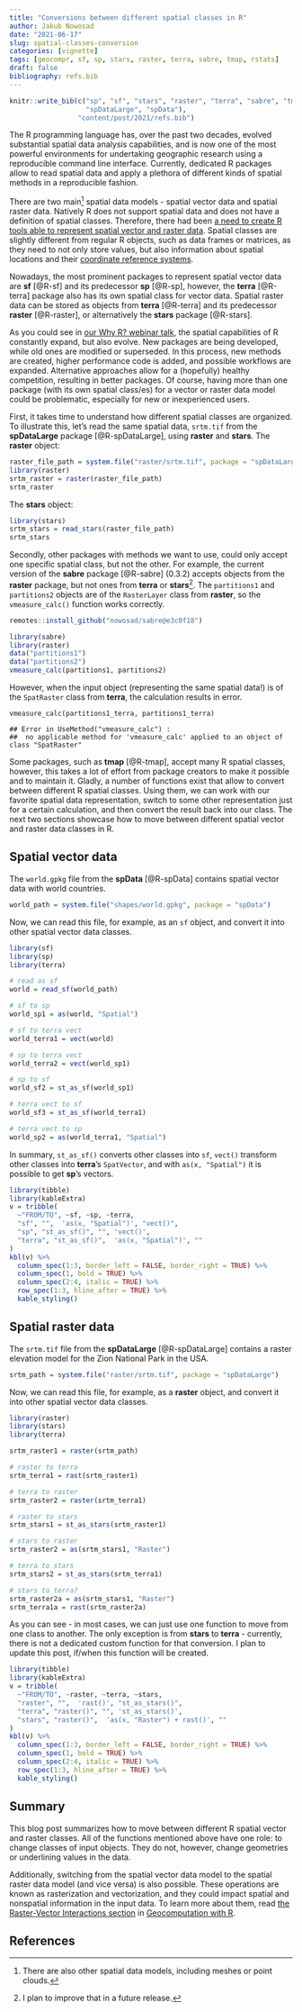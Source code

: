 ```yaml
---
title: "Conversions between different spatial classes in R"
author: Jakub Nowosad
date: "2021-06-17"
slug: spatial-classes-conversion
categories: [vignette]
tags: [geocompr, sf, sp, stars, raster, terra, sabre, tmap, rstats]
draft: false
bibliography: refs.bib
---
```


```r
knitr::write_bib(c("sp", "sf", "stars", "raster", "terra", "sabre", "tmap", 
                   "spDataLarge", "spData"), 
                 "content/post/2021/refs.bib")
```

The R programming language has, over the past two decades, evolved substantial spatial data analysis capabilities, and is now one of the most powerful environments for undertaking geographic research using a reproducible command line interface.
Currently, dedicated R packages allow to read spatial data and apply a plethora of different kinds of spatial methods in a reproducible fashion.

There are two main^[There are also other spatial data models, including meshes or point clouds.] spatial data models - spatial vector data and spatial raster data.
Natively R does not support spatial data and does not have a definition of spatial classes.
Therefore, there had been [a need to create R tools able to represent spatial vector and raster data ](https://geocompr.robinlovelace.net/intro.html#the-history-of-r-spatial).
Spatial classes are slightly different from regular R objects, such as data frames or matrices, as they need to not only store values, but also information about spatial locations and their [coordinate reference systems](https://geocompr.robinlovelace.net/spatial-class.html#crs-intro).

Nowadays, the most prominent packages to represent spatial vector data are **sf** [@R-sf] and its predecessor **sp** [@R-sp], however, the **terra** [@R-terra] package also has its own spatial class for vector data.
Spatial raster data can be stored as objects from **terra** [@R-terra] and its predecessor **raster** [@R-raster], or alternatively the **stars** package [@R-stars].

As you could see in [our Why R? webinar talk](/post/2020/whyr_webinar004/), the spatial capabilities of R constantly expand, but also evolve.
New packages are being developed, while old ones are modified or superseded.
In this process, new methods are created, higher performance code is added, and possible workflows are expanded.
Alternative approaches allow for a (hopefully) healthy competition, resulting in better packages.
Of course, having more than one package (with its own spatial class/es) for a vector or raster data model could be problematic, especially for new or inexperienced users.

First, it takes time to understand how different spatial classes are organized.
To illustrate this, let's read the same spatial data, `srtm.tif` from the **spDataLarge** package [@R-spDataLarge], using **raster** and **stars**.
The **raster** object:

```r
raster_file_path = system.file("raster/srtm.tif", package = "spDataLarge")
library(raster)
srtm_raster = raster(raster_file_path)
srtm_raster
```

The **stars** object:

```r
library(stars)
srtm_stars = read_stars(raster_file_path)
srtm_stars
```

Secondly, other packages with methods we want to use, could only accept one specific spatial class, but not the other.
For example, the current version of the **sabre** package [@R-sabre] (0.3.2) accepts objects from the **raster** package, but not ones from **terra** or **stars**^[I plan to improve that in a future release.].
The `partitions1` and `partitions2` objects are of the `RasterLayer` class from **raster**, so the `vmeasure_calc()` function works correctly.

```r
remotes::install_github("nowosad/sabre@e3c0f18")
```

```r
library(sabre)
library(raster)
data("partitions1")
data("partitions2")
vmeasure_calc(partitions1, partitions2)
```

However, when the input object (representing the same spatial data!) is of the `SpatRaster` class from **terra**, the calculation results in error.

```
vmeasure_calc(partitions1_terra, partitions1_terra)
```

```
## Error in UseMethod("vmeasure_calc") : 
##  no applicable method for 'vmeasure_calc' applied to an object of class "SpatRaster"
```

Some packages, such as **tmap** [@R-tmap], accept many R spatial classes, however, this takes a lot of effort from package creators to make it possible and to maintain it.
Gladly, a number of functions exist that allow to convert between different R spatial classes.
Using them, we can work with our favorite spatial data representation, switch to some other representation just for a certain calculation, and then convert the result back into our class.
The next two sections showcase how to move between different spatial vector and raster data classes in R.

## Spatial vector data

The `world.gpkg` file from the **spData** [@R-spData] contains spatial vector data with world countries.

```r
world_path = system.file("shapes/world.gpkg", package = "spData")
```

Now, we can read this file, for example, as an `sf` object, and convert it into other spatial vector data classes.

```r
library(sf)
library(sp)
library(terra)

# read as sf
world = read_sf(world_path)

# sf to sp
world_sp1 = as(world, "Spatial")

# sf to terra vect
world_terra1 = vect(world)

# sp to terra vect
world_terra2 = vect(world_sp1)

# sp to sf
world_sf2 = st_as_sf(world_sp1)

# terra vect to sf
world_sf3 = st_as_sf(world_terra1)

# terra vect to sp
world_sp2 = as(world_terra1, "Spatial")
```

In summary, `st_as_sf()` converts other classes into `sf`, `vect()` transform other classes into **terra**'s `SpatVector`, and with `as(x, "Spatial")` it is possible to get **sp**'s vectors.

```r
library(tibble)
library(kableExtra)
v = tribble(
  ~"FROM/TO", ~sf, ~sp, ~terra,
  "sf", "",  'as(x, "Spatial")', "vect()",
  "sp", "st_as_sf()", "", 'vect()',
  "terra", "st_as_sf()",  'as(x, "Spatial")', ""
)
kbl(v) %>% 
  column_spec(1:3, border_left = FALSE, border_right = TRUE) %>%
  column_spec(1, bold = TRUE) %>% 
  column_spec(2:4, italic = TRUE) %>% 
  row_spec(1:3, hline_after = TRUE) %>% 
  kable_styling()
```

## Spatial raster data

The `srtm.tif` file from the **spDataLarge** [@R-spDataLarge] contains a raster elevation model for the Zion National Park in the USA.

```r
srtm_path = system.file("raster/srtm.tif", package = "spDataLarge")
```

Now, we can read this file, for example, as a **raster** object, and convert it into other spatial vector data classes.

```r
library(raster)
library(stars)
library(terra)

srtm_raster1 = raster(srtm_path)

# raster to terra
srtm_terra1 = rast(srtm_raster1)

# terra to raster
srtm_raster2 = raster(srtm_terra1)

# raster to stars
srtm_stars1 = st_as_stars(srtm_raster1)

# stars to raster
srtm_raster2 = as(srtm_stars1, "Raster")

# terra to stars
srtm_stars2 = st_as_stars(srtm_terra1)

# stars to terra?
srtm_raster2a = as(srtm_stars1, "Raster")
srtm_terra1a = rast(srtm_raster2a)
```

As you can see - in most cases, we can just use one function to move from one class to another.
The only exception is from **stars** to **terra** - currently, there is not a dedicated custom function for that conversion. 
I plan to update this post, if/when this function will be created.

```r
library(tibble)
library(kableExtra)
v = tribble(
  ~"FROM/TO", ~raster, ~terra, ~stars,
  "raster", "",  'rast()', "st_as_stars()",
  "terra", "raster()", "", 'st_as_stars()',
  "stars", "raster()",  'as(x, "Raster") + rast()', ""
)
kbl(v) %>% 
  column_spec(1:3, border_left = FALSE, border_right = TRUE) %>%
  column_spec(1, bold = TRUE) %>% 
  column_spec(2:4, italic = TRUE) %>% 
  row_spec(1:3, hline_after = TRUE) %>% 
  kable_styling()
```

## Summary

This blog post summarizes how to move between different R spatial vector and raster classes.
All of the functions mentioned above have one role: to change classes of input objects. 
They do not, however, change geometries or underlining values in the data.

Additionally, switching from the spatial vector data model to the spatial raster data model (and vice versa) is also possible. 
These operations are known as rasterization and vectorization, and they could impact spatial and nonspatial information in the input data.
To learn more about them, read [the Raster-Vector Interactions section](https://geocompr.robinlovelace.net/geometric-operations.html#raster-vector) in [Geocomputation with R](https://geocompr.robinlovelace.net/).

## References

